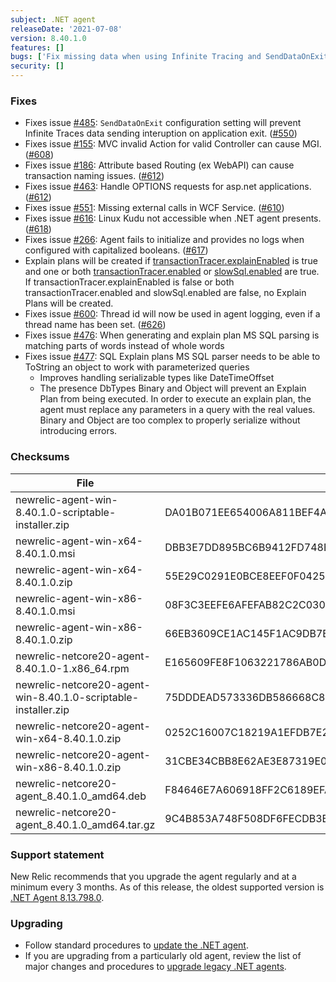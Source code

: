 ```yaml
---
subject: .NET agent
releaseDate: '2021-07-08'
version: 8.40.1.0
features: []
bugs: ['Fix missing data when using Infinite Tracing and SendDataOnExit', 'No longer record a transaction for invalid MVC actions', 'Correct transaction name around attribute-based routing', 'Correctly handle OPTIONS requests', 'Report missing external calls in WCF services', 'Ignore Kudu on Linux Azure', 'Fix startup failure due to invalid config file', 'Always report thread ID in Agent log', 'Fix failures in creating SQL Explain Plans']
security: []
---
```


### Fixes

* Fixes issue [#485](https://github.com/newrelic/newrelic-dotnet-agent/issues/485): `SendDataOnExit` configuration setting will prevent Infinite Traces data sending interuption on application exit. ([#550](https://github.com/newrelic/newrelic-dotnet-agent/pull/609))
* Fixes issue [#155](https://github.com/newrelic/newrelic-dotnet-agent/issues/155): MVC invalid Action for valid Controller can cause MGI. ([#608](https://github.com/newrelic/newrelic-dotnet-agent/pull/608))
* Fixes issue [#186](https://github.com/newrelic/newrelic-dotnet-agent/issues/186): Attribute based Routing (ex WebAPI) can cause transaction naming issues. ([#612](https://github.com/newrelic/newrelic-dotnet-agent/pull/612))
* Fixes issue [#463](https://github.com/newrelic/newrelic-dotnet-agent/issues/463): Handle OPTIONS requests for asp.net applications. ([#612](https://github.com/newrelic/newrelic-dotnet-agent/pull/612))
* Fixes issue [#551](https://github.com/newrelic/newrelic-dotnet-agent/issues/551): Missing external calls in WCF Service. ([#610](https://github.com/newrelic/newrelic-dotnet-agent/pull/610))
* Fixes issue [#616](https://github.com/newrelic/newrelic-dotnet-agent/issues/616): Linux Kudu not accessible when .NET agent presents. ([#618](https://github.com/newrelic/newrelic-dotnet-agent/pull/618))
* Fixes issue [#266](https://github.com/newrelic/newrelic-dotnet-agent/issues/266): Agent fails to initialize and provides no logs when configured with capitalized booleans. ([#617](https://github.com/newrelic/newrelic-dotnet-agent/pull/617))
* Explain plans will be created if [transactionTracer.explainEnabled](https://docs.newrelic.com/docs/agents/net-agent/configuration/net-agent-configuration/#tracer-explainEnabled) is true and one or both [transactionTracer.enabled](https://docs.newrelic.com/docs/agents/net-agent/configuration/net-agent-configuration/#tracer-enabled) or [slowSql.enabled](https://docs.newrelic.com/docs/agents/net-agent/configuration/net-agent-configuration/#slow_sql) are true.  If transactionTracer.explainEnabled is false or both transactionTracer.enabled and slowSql.enabled are false, no Explain Plans will be created.
* Fixes issue [#600](https://github.com/newrelic/newrelic-dotnet-agent/issues/600): Thread id will now be used in agent logging, even if a thread name has been set. ([#626](https://github.com/newrelic/newrelic-dotnet-agent/pull/626))
* Fixes issue [#476](https://github.com/newrelic/newrelic-dotnet-agent/issues/476): When generating and explain plan MS SQL parsing is matching parts of words instead of whole words
* Fixes issue [#477](https://github.com/newrelic/newrelic-dotnet-agent/issues/476): SQL Explain plans MS SQL parser needs to be able to ToString an object to work with parameterized queries
  * Improves handling serializable types like DateTimeOffset
  * The presence DbTypes Binary and Object will prevent an Explain Plan from being executed.  In order to execute an explain plan, the agent must replace any parameters in a query with the real values.  Binary and Object are too complex to properly serialize without introducing errors.

### Checksums

| File                                                           | SHA - 256  Hash                                                  |
| -------------------------------------------------------------- | ---------------------------------------------------------------- |
| newrelic-agent-win-8.40.1.0-scriptable-installer.zip           | DA01B071EE654006A811BEF4A63780C0C1A5AE94D6B7315C26D8CBC1BA6C81EB |
| newrelic-agent-win-x64-8.40.1.0.msi                            | DBB3E7DD895BC6B9412FD748E0DC8A4C42C54FEDDAE46759F0A813911562EE15 |
| newrelic-agent-win-x64-8.40.1.0.zip                            | 55E29C0291E0BCE8EEF0F04252972EDA9614D9C199D4ECDF04D8D8D235C1C441 |
| newrelic-agent-win-x86-8.40.1.0.msi                            | 08F3C3EEFE6AFEFAB82C2C030E3DDC62E6A7AA5CAB8D99F25F399D6894BED653 |
| newrelic-agent-win-x86-8.40.1.0.zip                            | 66EB3609CE1AC145F1AC9DB7B7EF0B4F83F1A975D86AD7067A3E51A30FD7FF51 |
| newrelic-netcore20-agent-8.40.1.0-1.x86_64.rpm                 | E165609FE8F1063221786AB0D19D76122CC735DB4162D9C9CB1FAB779FD38806 |
| newrelic-netcore20-agent-win-8.40.1.0-scriptable-installer.zip | 75DDDEAD573336DB586668C892AC7B9E5FBF56ED6595C9FF4090DB9FF129AA23 |
| newrelic-netcore20-agent-win-x64-8.40.1.0.zip                  | 0252C16007C18219A1EFDB7E2F8C2DE178D0A94A58F58EABEC4F376762829B4A |
| newrelic-netcore20-agent-win-x86-8.40.1.0.zip                  | 31CBE34CBB8E62AE3E87319E026E1B14AFCBB234CF7FD48971F1C7A5B8050FC3 |
| newrelic-netcore20-agent_8.40.1.0_amd64.deb                    | F84646E7A606918FF2C6189EFA9269922F0F1297F3B5581BC795F905D79B7400 |
| newrelic-netcore20-agent_8.40.1.0_amd64.tar.gz                 | 9C4B853A748F508DF6FECDB3BE3E963C6ECA89C6D3ACFACD90C1D4D1A89BAFFB |

### Support statement

New Relic recommends that you upgrade the agent regularly and at a minimum every 3 months. As of this release, the oldest supported version is [.NET Agent 8.13.798.0](/docs/release-notes/agent-release-notes/net-release-notes/net-agent-8137980).

### Upgrading

* Follow standard procedures to [update the .NET agent](/docs/agents/net-agent/installation-configuration/update-net-agent).
* If you are upgrading from a particularly old agent, review the list of major changes and procedures to [upgrade legacy .NET agents](/docs/agents/net-agent/troubleshooting/upgrade-legacy-net-agents).
